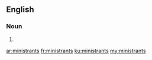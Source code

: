 ==English==

===Noun===
{{head|en|plural}}

# {{plural of|ministrant|lang=en|nocat=1}}

[[ar:ministrants]]
[[fr:ministrants]]
[[ku:ministrants]]
[[my:ministrants]]
